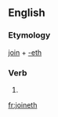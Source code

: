 ==English==

===Etymology===
[[join]] + [[-eth]]

===Verb===
{{en-verb form}}

# {{archaic third-person singular of|join}}

[[fr:joineth]]